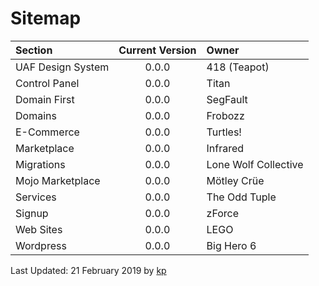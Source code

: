 # Sitemap

| Section           | Current Version | Owner                |
| :---------------- | :-------------: | :------------------- |
| UAF Design System |      0.0.0      | 418 (Teapot)         |
| Control Panel     |      0.0.0      | Titan                |
| Domain First      |      0.0.0      | SegFault             |
| Domains           |      0.0.0      | Frobozz              |
| E-Commerce        |      0.0.0      | Turtles!             |
| Marketplace       |      0.0.0      | Infrared             |
| Migrations        |      0.0.0      | Lone Wolf Collective |
| Mojo Marketplace  |      0.0.0      | Mötley Crüe          |
| Services          |      0.0.0      | The Odd Tuple        |
| Signup            |      0.0.0      | zForce               |
| Web Sites         |      0.0.0      | LEGO                 |
| Wordpress         |      0.0.0      | Big Hero 6           |

Last Updated: 21 February 2019 by [kp](mailto:kenn.powers@endurance.com)
